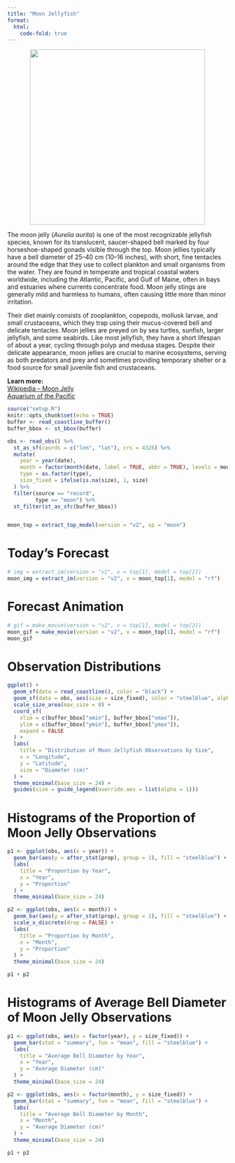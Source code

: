 ```yaml
---
title: "Moon Jellyfish"
format:
  html:
    code-fold: true
---
```


<p align="center">
  <img src="images/moon.JPG" width="400">
</p>

<section>
  <p>
    The moon jelly (*Aurelia aurita*) is one of the most recognizable jellyfish species, known for its translucent, saucer-shaped bell marked by four horseshoe-shaped gonads visible through the top. Moon jellies typically have a bell diameter of 25–40 cm (10–16 inches), with short, fine tentacles around the edge that they use to collect plankton and small organisms from the water. They are found in temperate and tropical coastal waters worldwide, including the Atlantic, Pacific, and Gulf of Maine, often in bays and estuaries where currents concentrate food. Moon jelly stings are generally mild and harmless to humans, often causing little more than minor irritation.
  </p>
  <p>
	Their diet mainly consists of zooplankton, copepods, mollusk larvae, and small crustaceans, which they trap using their mucus-covered bell and delicate tentacles. Moon jellies are preyed on by sea turtles, sunfish, larger jellyfish, and some seabirds. Like most jellyfish, they have a short lifespan of about a year, cycling through polyp and medusa stages. Despite their delicate appearance, moon jellies are crucial to marine ecosystems, serving as both predators and prey and sometimes providing temporary shelter or a food source for small juvenile fish and crustaceans.
  </p>
  <p>
    <strong>Learn more:</strong><br>
    <a href="https://en.wikipedia.org/wiki/Aurelia_aurita" target="_blank">Wikipedia – Moon Jelly</a><br>
    <a href="https://www.aquariumofpacific.org/onlinelearningcenter/species/moon_jelly" target="_blank">Aquarium of the Pacific</a>
  </p>
</section>

```r
source("setup.R")
knitr::opts_chunk$set(echo = TRUE)
buffer <- read_coastline_buffer()
buffer_bbox <- st_bbox(buffer)

obs <- read_obs() %>%
  st_as_sf(coords = c("lon", "lat"), crs = 4326) %>% 
  mutate(
    year = year(date),
    month = factor(month(date, label = TRUE, abbr = TRUE), levels = month.abb),
    type = as.factor(type),
    size_fixed = ifelse(is.na(size), 1, size)
  ) %>% 
  filter(source == "record", 
         type == "moon") %>% 
  st_filter(st_as_sfc(buffer_bbox))


moon_top = extract_top_model(version = "v2", sp = "moon")
```

# Today's Forecast
```r
# img = extract_im(version = "v2", v = top[1], model = top[2])
moon_img = extract_im(version = "v2", v = moon_top[1], model = "rf")
```

# Forecast Animation
```r
# gif = make_movie(version = "v2", v = top[1], model = top[2])
moon_gif = make_movie(version = "v2", v = moon_top[1], model = "rf")
moon_gif
```

# Observation Distributions
```r
ggplot() +
  geom_sf(data = read_coastline(), color = "black") +
  geom_sf(data = obs, aes(size = size_fixed), color = "steelblue", alpha = 0.4) +
  scale_size_area(max_size = 8) +  
  coord_sf(
    xlim = c(buffer_bbox["xmin"], buffer_bbox["xmax"]),
    ylim = c(buffer_bbox["ymin"], buffer_bbox["ymax"]),
    expand = FALSE
  ) +
  labs(
    title = "Distribution of Moon Jellyfish Observations by Size",
    x = "Longitude",
    y = "Latitude",
    size = "Diameter (cm)"
  ) +
  theme_minimal(base_size = 24) +
  guides(size = guide_legend(override.aes = list(alpha = 1)))
```

# Histograms of the Proportion of Moon Jelly Observations
```r
p1 <- ggplot(obs, aes(x = year)) +
  geom_bar(aes(y = after_stat(prop), group = 1), fill = "steelblue") +
  labs(
    title = "Proportion by Year",
    x = "Year",
    y = "Proportion"
  ) +
  theme_minimal(base_size = 24)

p2 <- ggplot(obs, aes(x = month)) +
  geom_bar(aes(y = after_stat(prop), group = 1), fill = "steelblue") +
  scale_x_discrete(drop = FALSE) +
  labs(
    title = "Proportion by Month",
    x = "Month",
    y = "Proportion"
  ) +
  theme_minimal(base_size = 24)

p1 + p2
```

# Histograms of Average Bell Diameter of Moon Jelly Observations 
```r
p1 <- ggplot(obs, aes(x = factor(year), y = size_fixed)) +
  geom_bar(stat = "summary", fun = "mean", fill = "steelblue") +
  labs(
    title = "Average Bell Diameter by Year",
    x = "Year",
    y = "Average Diameter (cm)"
  ) +
  theme_minimal(base_size = 24)

p2 <- ggplot(obs, aes(x = factor(month), y = size_fixed)) +
  geom_bar(stat = "summary", fun = "mean", fill = "steelblue") +
  labs(
    title = "Average Bell Diameter by Month",
    x = "Month",
    y = "Average Diameter (cm)"
  ) +
  theme_minimal(base_size = 24)

p1 + p2
```
